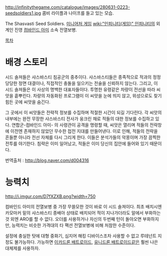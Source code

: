 http://infinitythegame.com/catalogue/images/280631-0223-seedsoldiers1.jpg
콤비 라이플과 나이프를 들고 있는 모습.

The Shasvasti Seed Soldiers. [[미니어처 게임]] [[wiki:"인피니티(게임)" 인피니티]]의 외계인 진영 [[컴바인드 아미]] 소속 전열보병.

[[목차]]
= 배경 스토리 =
시드 솔져들은 샤스바스티 침공군의 중추이다. 샤스바스티들은 종족적으로 적과의 정정당당한 정면 대결이나, 직접적인 충돌을 일으키는 전술을 신뢰하지 않는다. 그리고, 이 시드 솔져들은 이 사상의 명백한 대표자들이다. 투명한 유령같은 차량이 전선을 따라 씨앗을 흩뿌린다. 차량의 자동화된 프로그램이 이 씨앗을 눈에 띄지 않고, 위성으로도 찾기 힘든 곳에 씨앗을 숨긴다.

그 곳에서 이 씨앗들은 전략적 정보를 수집하며 적절한 시간이 되길 기다린다. 각 씨앗의 내부에는 완전 무장한 샤스바스티 전사가 웅크린 채로 적들의 대한 정보를 수집하고 있다. 연합군-컴바인드 아미- 의 사령관이 공격을 명령할 때, 씨앗은 열리며 적들의 전략창에 이전엔 존재하지 않았던 무수한 접전 지대를 만들어낸다. 이로 인해, 적들의 전략을 흔들뿐 아니라 전선 자체를 다시 그리게 한다. 이들은 분석가들의 악몽이며 가장 끔찍한 전투를 야기한다. 침략은 이미 일어났고, 적들은 이미 당신의 집안에 들어와 있기 때문이다.

번역출처 : [[http://blog.naver.com/d004316]]

= 능력치 =

http://i.imgur.com/D7fXZXB.png?width=750

컴바인드 아미의 전열보병 중 가장 무쓸모한 것이 바로 이 시드 솔져이다. 최초 배치시엔 카모마커 밑의 샤스바스티 종배아 상태로 배치되어 적이 지나가더라도 알에서 부화하는 것 외엔 ARO를 할 수 없다. 오더를 사용하거나 자신의 두번째 턴이 돌아오면 부화하지만, 능력치는 비슷한 가격대의 타 팩션 전열보병에 비해 처참한 수준이다.

설정에 충실한 탓에 대형 중화기, 심지어 해킹 디바이스조차 사용할 수 없고 루테넌트 지정도 불가능하다. 가능하면 [[이카드론 배트로이드]], [[유니드론 배트로이드]]같은 훨씬 나은 대체제를 사용하자.


